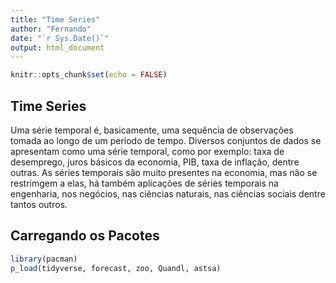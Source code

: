 ```yaml
---
title: "Time Series"
author: "Fernando"
date: "`r Sys.Date()`"
output: html_document
---
```

```r
knitr::opts_chunk$set(echo = FALSE)
```

## Time Series

Uma série temporal é, basicamente, uma sequência de observações tomada ao longo de um período de tempo. Diversos conjuntos de dados se apresentam como uma série temporal, como por exemplo: taxa de desemprego, juros básicos da economia, PIB, taxa de inflação, dentre outras. As séries temporais são muito presentes na economia, mas não se restrimgem a elas, há também aplicações de séries temporais na engenharia, nos negócios, nas ciências naturais, nas ciências sociais dentre tantos outros.


## Carregando os Pacotes
```r
library(pacman)
p_load(tidyverse, forecast, zoo, Quandl, astsa)
```

